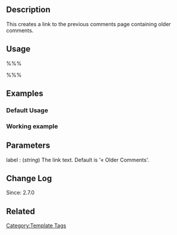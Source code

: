 == Description ==

This creates a link to the previous comments page containing older comments.

== Usage ==

%%% <?php previous_comments_link( 'Label' ); ?> %%%

== Examples  ==

===Default Usage===

 <?php previous_comments_link(); ?>

===Working example===

 <?php previous_comments_link( '&laquo; Older Comments' ); ?>

== Parameters ==
; label : (''string'') The link text. Default is '&laquo; Older Comments'.

== Change Log ==

Since: 2.7.0

== Related ==

{{Tag Comments Tags}}

{{Tag Footer}}

[[Category:Template Tags]]